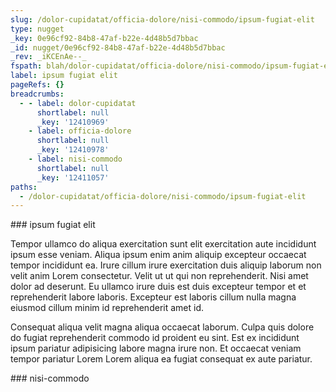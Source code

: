 ```yaml
---
slug: /dolor-cupidatat/officia-dolore/nisi-commodo/ipsum-fugiat-elit
type: nugget
_key: 0e96cf92-84b8-47af-b22e-4d48b5d7bbac
_id: nugget/0e96cf92-84b8-47af-b22e-4d48b5d7bbac
_rev: _iKCEnAe--_
fspath: blah/dolor-cupidatat/officia-dolore/nisi-commodo/ipsum-fugiat-elit.md
label: ipsum fugiat elit
pageRefs: {}
breadcrumbs:
  - - label: dolor-cupidatat
      shortlabel: null
      _key: '12410969'
    - label: officia-dolore
      shortlabel: null
      _key: '12410978'
    - label: nisi-commodo
      shortlabel: null
      _key: '12411057'
paths:
  - /dolor-cupidatat/officia-dolore/nisi-commodo/ipsum-fugiat-elit
---
```


<NuggetArea>
<Nugget slug="/dolor-cupidatat/officia-dolore/nisi-commodo/ipsum-fugiat-elit" type="nugget" _key="0e96cf92-84b8-47af-b22e-4d48b5d7bbac" _id="nugget/0e96cf92-84b8-47af-b22e-4d48b5d7bbac" _rev="_iKCEnAe--_" fspath="blah/dolor-cupidatat/officia-dolore/nisi-commodo/ipsum-fugiat-elit.md" label="ipsum fugiat elit" paths="/dolor-cupidatat/officia-dolore/nisi-commodo/ipsum-fugiat-elit">
<NuggetBody>
### ipsum fugiat elit

Tempor ullamco do aliqua exercitation sunt elit exercitation aute incididunt ipsum esse veniam. Aliqua ipsum enim anim aliquip excepteur occaecat tempor incididunt ea. Irure cillum irure exercitation duis aliquip laborum non velit anim Lorem consectetur. Velit ut ut qui non reprehenderit. Nisi amet dolor ad deserunt. Eu ullamco irure duis est duis excepteur tempor et et reprehenderit labore laboris. Excepteur est laboris cillum nulla magna eiusmod cillum minim id reprehenderit amet id.

Consequat aliqua velit magna aliqua occaecat laborum. Culpa quis dolore do fugiat reprehenderit commodo id proident eu sint. Est ex incididunt ipsum pariatur adipisicing labore magna irure non. Et occaecat veniam tempor pariatur Lorem Lorem aliqua ea fugiat consequat ex aute pariatur.

</NuggetBody>
<Breadcrumbs>
<Crumbs>
<Crumb _key="12410969" label="dolor-cupidatat" /><Crumb _key="12410978" label="officia-dolore" /><Crumb _key="12411057" label="nisi-commodo" />
</Crumbs>
</Breadcrumbs>
</Nugget>

<NuggetsInbound>
</NuggetsInbound>
<NuggetsOutbound>
</NuggetsOutbound>
</NuggetArea>
<PassagesInbound>
<Passage direction="inbound" type="passage" _key="12411057" _id="passage/12411057" _rev="_iKCEnAe---" label="nisi-commodo" passage="nisi-commodo" fspath="blah/dolor-cupidatat/officia-dolore/nisi-commodo" paths="/dolor-cupidatat/officia-dolore/nisi-commodo" slug="/dolor-cupidatat/officia-dolore/nisi-commodo">
<NuggetBody>
### nisi-commodo

</NuggetBody>
<Breadcrumbs>
<Crumbs>
<Crumb _key="12410969" label="dolor-cupidatat" /><Crumb _key="12410978" label="officia-dolore" />
</Crumbs>
</Breadcrumbs>
</Passage>

</PassagesInbound>
<PassagesOutbound>
</PassagesOutbound>